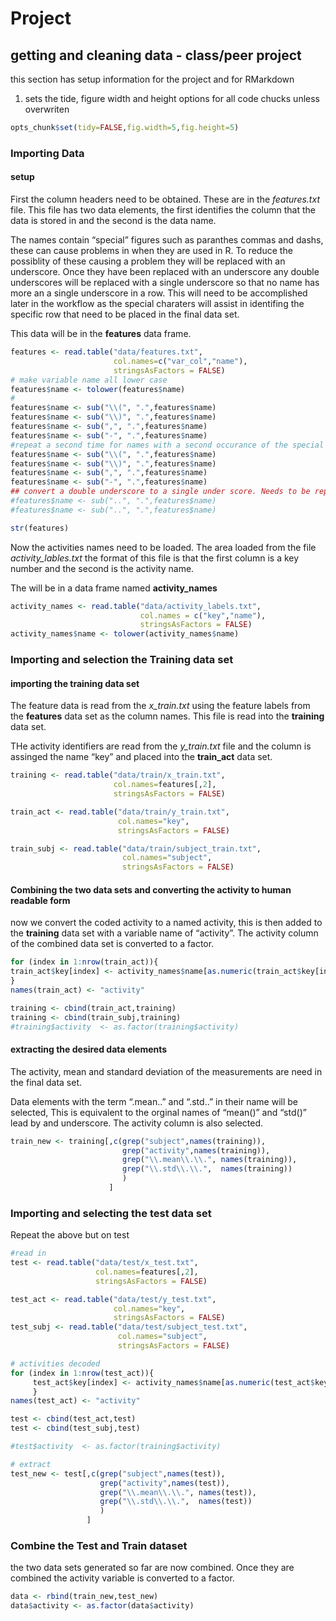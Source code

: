 Project
===
getting and cleaning data - class/peer project
-----
this section has setup information for the project and for RMarkdown

1. sets the tide, figure width and height options for all code chucks unless 
overwriten

```r
opts_chunk$set(tidy=FALSE,fig.width=5,fig.height=5)
```


### Importing Data

#### setup
First the column headers need to be obtained. These are in the *features.txt*
file. This file has two data elements, the first identifies the column that the data is
stored in and the second is the data name. 

The names contain "special" figures
such as paranthes commas and dashs, these can cause problems in when they are used
in R. To reduce the possiblity of these causing a problem they will be replaced with
an underscore. Once they have been replaced with an underscore any double underscores will be 
replaced with a single underscore so that no name has more an a single underscore 
in a row. This will need to be accomplished later in the workflow as the special
charaters will assist in identifing the specific row that need to be placed in
the final data set.

This data will be in the **features** data frame.

```r
features <- read.table("data/features.txt",
                       col.names=c("var_col","name"),
                       stringsAsFactors = FALSE)
# make variable name all lower case
features$name <- tolower(features$name)
#
features$name <- sub("\\(", ".",features$name)
features$name <- sub("\\)", ".",features$name)
features$name <- sub(",", ".",features$name)
features$name <- sub("-", ".",features$name)
#repeat a second time for names with a second occurance of the special character in them.
features$name <- sub("\\(", ".",features$name)
features$name <- sub("\\)", ".",features$name)
features$name <- sub(",", ".",features$name)
features$name <- sub("-", ".",features$name)
## convert a double underscore to a single under score. Needs to be repeated to catch 3 underscores becoming 2
#features$name <- sub("..", ".",features$name)
#features$name <- sub("..", ".",features$name)

str(features)
```
Now the activities names need to be loaded. The area loaded from the file *activity_lables.txt*
the format of this file is that the first column is a key number and the second is the
activity name. 

The will be in a data frame named **activity_names**
```r
activity_names <- read.table("data/activity_labels.txt",
                             col.names = c("key","name"),
                             stringsAsFactors = FALSE)
activity_names$name <- tolower(activity_names$name)

```

### Importing and selection the Training data set
#### importing the training data set
The feature data is read from the *x_train.txt* using the feature labels from the **features** data set
as the column names. This file is read into the **training** data set.

THe activity identifiers are read from the *y_train.txt* file and the column is assinged
the name "key" and placed into the **train_act** data set.
```r

training <- read.table("data/train/x_train.txt",
                       col.names=features[,2],
                       stringsAsFactors = FALSE)

train_act <- read.table("data/train/y_train.txt",
                        col.names="key",
                        stringsAsFactors = FALSE)

train_subj <- read.table("data/train/subject_train.txt",
                         col.names="subject",
                         stringsAsFactors = FALSE)
```

#### Combining the two data sets and converting the activity to human readable form
now we convert the coded activity to a named activity, this is then added to the
**training** data set with a variable name of "activity". The activity column of the 
combined data set is converted to a factor.

```r
for (index in 1:nrow(train_act)){
train_act$key[index] <- activity_names$name[as.numeric(train_act$key[index])]
}
names(train_act) <- "activity"

training <- cbind(train_act,training)
training <- cbind(train_subj,training)
#training$activity  <- as.factor(training$activity)

```

#### extracting the desired data elements

The activity, mean and standard deviation of the measurements are need in the final data set.

Data elements with the term ".mean.." and ".std.." in their name will be selected, This
is equivalent to the orginal names of "mean()" and "std()" lead by and underscore.
The activity column is also selected.
```r
train_new <- training[,c(grep("subject",names(training)),
                         grep("activity",names(training)),
                         grep("\\.mean\\.\\.", names(training)),
                         grep("\\.std\\.\\.",  names(training))
                         )
                      ]
```

### Importing and selecting the test data set

Repeat the above but on test

```r
#read in
test <- read.table("data/test/x_test.txt",
                   col.names=features[,2],
                   stringsAsFactors = FALSE)

test_act <- read.table("data/test/y_test.txt",
                       col.names="key",
                       stringsAsFactors = FALSE)
test_subj <- read.table("data/test/subject_test.txt",
                        col.names="subject",
                        stringsAsFactors = FALSE)

# activities decoded
for (index in 1:nrow(test_act)){
     test_act$key[index] <- activity_names$name[as.numeric(test_act$key[index])]
     }
names(test_act) <- "activity"

test <- cbind(test_act,test)
test <- cbind(test_subj,test)

#test$activity  <- as.factor(training$activity)

# extract
test_new <- test[,c(grep("subject",names(test)),
                    grep("activity",names(test)),
                    grep("\\.mean\\.\\.", names(test)),
                    grep("\\.std\\.\\.",  names(test))
                    )
                 ]
```

### Combine the Test and Train dataset
the two data sets generated so far are now combined. Once they are combined the
activity variable is converted to a factor.
```r
data <- rbind(train_new,test_new)
data$activity <- as.factor(data$activity)
```

